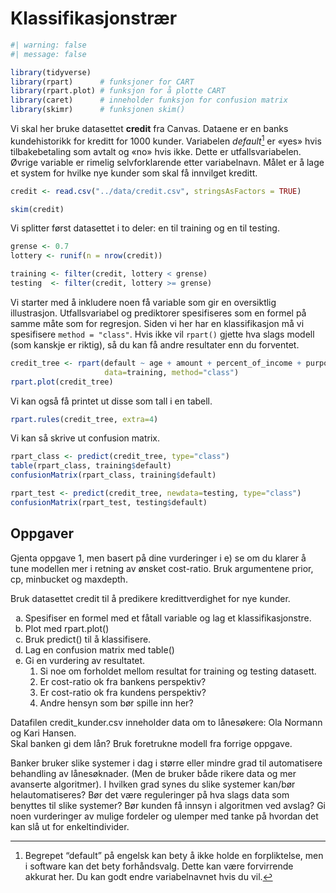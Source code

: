 # Klassifikasjonstrær

```r
#| warning: false 
#| message: false

library(tidyverse) 
library(rpart)      # funksjoner for CART 
library(rpart.plot) # funksjon for å plotte CART 
library(caret)      # inneholder funksjon for confusion matrix 
library(skimr)      # funksjonen skim()
```


Vi skal her bruke datasettet **credit** fra Canvas. Dataene er en banks kundehistorikk for kreditt for 1000 kunder. Variabelen *default*[^cart-1] er «yes» hvis tilbakebetaling som avtalt og «no» hvis ikke. Dette er utfallsvariabelen. Øvrige variable er rimelig selvforklarende etter variabelnavn. Målet er å lage et system for hvilke nye kunder som skal få innvilget kreditt.


```r
credit <- read.csv("../data/credit.csv", stringsAsFactors = TRUE) 

skim(credit)
```

Vi splitter først datasettet i to deler: en til training og en til testing. 

```r
grense <- 0.7
lottery <- runif(n = nrow(credit))

training <- filter(credit, lottery < grense)
testing  <- filter(credit, lottery >= grense)

```




[^cart-1]: Begrepet "default" på engelsk kan bety å ikke holde en forpliktelse, men i software kan det bety forhåndsvalg. Dette kan være forvirrende akkurat her. Du kan godt endre variabelnavnet hvis du vil.


Vi starter med å inkludere noen få variable som gir en oversiktlig illustrasjon. Utfallsvariabel og prediktorer spesifiseres som en formel på samme måte som for regresjon. Siden vi her har en klassifikasjon må vi spesifisere `method = "class"`. Hvis ikke vil `rpart()` gjette hva slags modell (som kanskje er riktig), så du kan få andre resultater enn du forventet. 


```r
credit_tree <- rpart(default ~ age + amount + percent_of_income + purpose + employment_duration + housing, 
                     data=training, method="class")
rpart.plot(credit_tree)

```

Vi kan også få printet ut disse som tall i en tabell. 

```r
rpart.rules(credit_tree, extra=4)  
```

Vi kan så skrive ut confusion matrix. 


```r
rpart_class <- predict(credit_tree, type="class")
table(rpart_class, training$default)
confusionMatrix(rpart_class, training$default)

```


```r
rpart_test <- predict(credit_tree, newdata=testing, type="class")
confusionMatrix(rpart_test, testing$default)

```





## Oppgaver

::: {#exr-}
Gjenta oppgave 1, men basert på dine vurderinger i e) se om du klarer å tune modellen mer i retning av ønsket cost-ratio. Bruk argumentene prior, cp, minbucket og maxdepth. 
:::



::: {#exr-}
Bruk datasettet credit til å predikere kredittverdighet for nye kunder.

a)  Spesifiser en formel med et fåtall variable og lag et klassifikasjonstre.
b)  Plot med rpart.plot()
c)  Bruk predict() til å klassifisere.
d)  Lag en confusion matrix med table()
e)  Gi en vurdering av resultatet.
    1)  Si noe om forholdet mellom resultat for training og testing datasett.
    1)  Er cost-ratio ok fra bankens perspektiv?
    2)  Er cost-ratio ok fra kundens perspektiv?
    3)  Andre hensyn som bør spille inn her?
:::


::: {#exr-}
Datafilen credit_kunder.csv inneholder data om to lånesøkere: Ola Normann og Kari Hansen.  
Skal banken gi dem lån? Bruk foretrukne modell fra forrige oppgave.  
:::



::: {#exr-}
Banker bruker slike systemer i dag i større eller mindre grad til automatisere behandling av lånesøknader. (Men de bruker både rikere data og mer avanserte algoritmer). I hvilken grad synes du slike systemer kan/bør helautomatiseres? Bør det være reguleringer på hva slags data som benyttes til slike systemer? Bør kunden få innsyn i algoritmen ved avslag? Gi noen vurderinger av mulige fordeler og ulemper med tanke på hvordan det kan slå ut for enkeltindivider.  
:::
